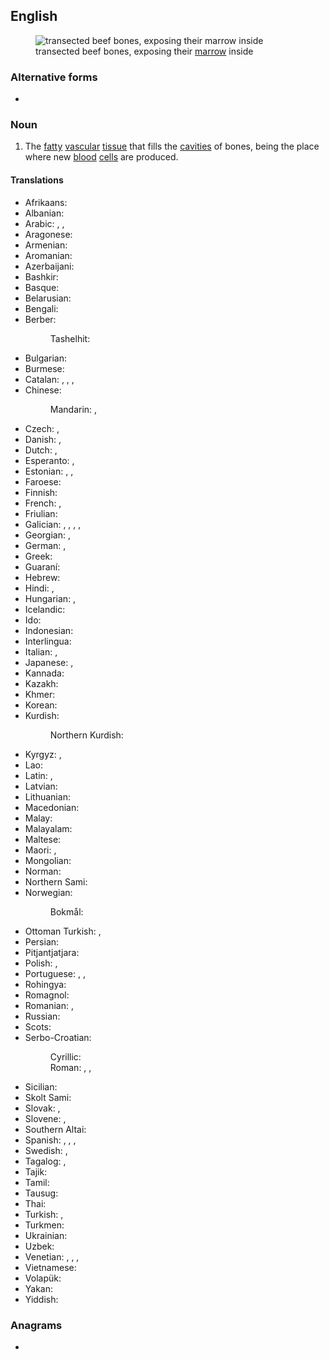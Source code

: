{{also|bonemarrow}}
==English==
{{wikipedia}}
[[File:Markknochen-1.jpg|thumb|right|transected beef bones, exposing their [[marrow]] inside]]

===Alternative forms===
* {{l|en|bonemarrow}}

===Noun===
{{en-noun|-|s}}

# {{lb|en|anatomy}} The [[fatty]] [[vascular]] [[tissue]] that fills the [[cavities]] of bones, being the place where new [[blood]] [[cell]]s are produced.

====Translations====
{{trans-top|bone marrow}}
* Afrikaans: {{t|af|beenmurg}}
* Albanian: {{t+|sq|palcë|f}}
* Arabic: {{t|ar|نِقْي اَلْعَظْم|m}}, {{t|ar|نُخَاع العَظْم|m}}, {{t|ar|نِقْي|m}}
* Aragonese: {{t|an|miollo|m}}
* Armenian: {{t+|hy|ոսկրածուծ|sc=Armn}}
* Aromanian: {{t|rup|mãduã|f}}
* Azerbaijani: {{t|az|sümük iliyi}}
* Bashkir: {{t|ba|елек|sc=Cyrl}}
* Basque: {{t|eu|hezur-muin}}
* Belarusian: {{t|be|касця́вы мозг|m|sc=Cyrl}}
* Bengali: {{t|bn|অস্থি মজ্জা|sc=Beng}}
* Berber:
*: Tashelhit: {{t|shi|adif|m}}
* Bulgarian: {{t|bg|ко́стен мо́зък|m|sc=Cyrl}}
* Burmese: {{t+|my|ရိုးတွင်းခြင်ဆီ|sc=Mymr}}
* Catalan: {{t|ca|medul·la òssia|f}}, {{t+|ca|bessó|m}}, {{t+|ca|medul·la|f}}, {{t|ca|moll (de l'os)|m}}
* Chinese:
*: Mandarin: {{t+|cmn|骨髓|tr=gǔsuǐ|sc=Hani}}, {{t+|cmn|髓|tr=suǐ|sc=Hani}}
* Czech: {{t+|cs|kostní dřeň|f}}, {{t+|cs|morek|m}}
* Danish: {{t|da|knoglemarv}}, {{t+|da|marv|c}}
* Dutch: {{t+|nl|beenmerg|n}}, {{t+|nl|merg|n}}
* Esperanto: {{t|eo|osta medolo}}, {{t|eo|medolo}}
* Estonian: {{t+|et|luuüdi}}, {{t+|et|üdi}}, {{t+|et|kondiüdi}}
* Faroese: {{t|fo|mergur|m}}
* Finnish: {{t+|fi|luuydin}}
* French: {{t+|fr|moelle osseuse|f}}, {{t+|fr|moelle|f}}
* Friulian: {{t|fur|medole|f}}
* Galician: {{t|gl|micharola|f}}, {{t|gl|tútano|m}}, {{t|gl|caña|f}}, {{t|gl|tuelo|m}}, {{t+|gl|medula ósea|f}}
* Georgian: {{t|ka|ტვინი}}, {{t|ka|ძვლის ტვინი}}
* German: {{t+|de|Knochenmark|n}}, {{t+|de|Mark|n}}
* Greek: {{t+|el|μεδούλι|n}}
* Guaraní: {{t|gn|karaku}}
* Hebrew: {{t+|he|מֹחַ עֶצֶם|m|tr=móaḥ 'étzem}}
* Hindi: {{t|hi|अस्थि मज्जा|f|sc=Deva}}, {{t+|hi|मज्जा|f|sc=Deva}}
* Hungarian: {{t+|hu|csontvelő}}, {{t+|hu|velő}}
* Icelandic: {{t+|is|beinmergur|m}}
* Ido: {{t-needed|io}}
* Indonesian: {{t|id|sumsum tulang}}
* Interlingua: {{t|ia|medulla}}
* Italian: {{t+|it|midollo osseo|m}}, {{t+|it|midollo}}
* Japanese: {{t|ja|骨髄|tr=こつずい, kotsuzui}}, {{t+|ja|髄|tr=すね, sune}}
* Kannada: {{t|kn|ಎಲುಬು ಮಜ್ಜೆ}}
* Kazakh: {{t|kk|сүйек майы|sc=Cyrl}}
* Khmer: {{t|km|មិញ្ជា|tr=mɨɲcie|sc=Khmr}}
* Korean: {{t+|ko|골수}}
* Kurdish:
*: Northern Kurdish: {{t|kmr|moxê hestî|m}}
{{trans-mid}}
* Kyrgyz: {{t|ky|жиликтин чучугу|sc=Cyrl}}, {{t|ky|кемиктин майы|sc=Cyrl}}
* Lao: {{t|lo|ໄຂກະດູກ}}
* Latin: {{t|la|medulla ossium|f}}, {{t|la|medulla}}
* Latvian: {{t|lv|kaulu smadzenes|p}}
* Lithuanian: {{t|lt|kaulų čiulpai|p}}
* Macedonian: {{t|mk|коскена срж|f|sc=Cyrl}}
* Malay: {{t|ms|sumsum tulang}}
* Malayalam: {{t|ml|അസ്ഥിമജ്ജ}}
* Maltese: {{t|mt|mudullun|m}}
* Maori: {{t|mi|mongamonga}}, {{t|mi|waimongamonga}}
* Mongolian: {{t+|mn|чөмөг|sc=Cyrl}}
* Norman: {{t|nrf|moelle d'un os|f}}
* Northern Sami: {{t|se|ađa}}
* Norwegian: {{t+|no|marg}}
*: Bokmål: {{t|nb|beinmerg}}
* Ottoman Turkish: {{t|ota|ایلیك|tr=ilik}}, {{t|ota|مخ|tr=muh}}
* Persian: {{t+|fa|مغز استخوان|tr=mağz-e ostoxân|sc=fa-Arab}}
* Pitjantjatjara: {{t|pjt|nyuṉtjuṉ}}
* Polish: {{t|pl|szpik kostny|m}}, {{t+|pl|szpik|m}}
* Portuguese: {{t+|pt|medula óssea|f}}, {{t+|pt|medula|f}}, {{t+|pt|tutano|m}}
* Rohingya: {{t-needed|rhg}}
* Romagnol: {{t-needed|rgn}}
* Romanian: {{t|ro|măduvă osoasă|f}}, {{t+|ro|măduvă}}
* Russian: {{t+|ru|ко́стный мозг|m}}
* Scots: {{t|sco|marrae}}
* Serbo-Croatian:
*: Cyrillic: {{t|sh|коштана срж|f}}
*: Roman: {{t|sh|koštana srž|f}}, {{t+|sh|srž|f}}, {{t+|sh|moždina|f}}
* Sicilian: {{t+|scn|midudda|f}}
* Skolt Sami: {{t|sms|õõđ}}
* Slovak: {{t|sk|kostná dreň|f}}, {{t|sk|špik|m}}
* Slovene: {{t|sl|kostni mozeg|m}}, {{t+|sl|mozeg|m}}
* Southern Altai: {{t|alt|јилик}}
* Spanish: {{t+|es|meollo|m}}, {{t+|es|tuétano|m}}, {{t+|es|médula|f}}, {{t|es|médula ósea|f}}
* Swedish: {{t+|sv|benmärg|c}}, {{t+|sv|märg|c}}
* Tagalog: {{t|tl|bulalo}}, {{t|tl|utik}}
* Tajik: {{t|tg|мағзи устухон}}
* Tamil: {{t+|ta|எலும்பு மச்சை}}
* Tausug: {{t|tsg|sumsum}}
* Thai: {{t+|th|ไขกระดูก}}
* Turkish: {{t|tr|kemik iliği}}, {{t+|tr|ilik}}
* Turkmen: {{t|tk|ýilik}}
* Ukrainian: {{t|uk|кістко́вий мо́зок|m|sc=Cyrl}}
* Uzbek: {{t+|uz|ilik}}
* Venetian: {{t|vec|mioła}}, {{t|vec|miola}}, {{t|vec|meoła}}, {{t|vec|meola}}
* Vietnamese: {{t|vi|tủy xương}}
* Volapük: {{t+|vo|pif}}
* Yakan: {{t-needed|yka}}
* Yiddish: {{t|yi|מאַרך}}
{{trans-bottom}}

===Anagrams===
* {{anagrams|en|a=abemnoorrw|marrowbone}}